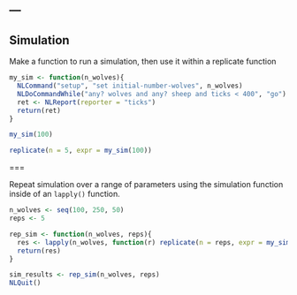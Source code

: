 ---
---

## Simulation

Make a function to run a simulation, then use it within a replicate function

```r
my_sim <- function(n_wolves){
  NLCommand("setup", "set initial-number-wolves", n_wolves)
  NLDoCommandWhile("any? wolves and any? sheep and ticks < 400", "go")
  ret <- NLReport(reporter = "ticks")
  return(ret)
}

my_sim(100)

replicate(n = 5, expr = my_sim(100))

```

===

Repeat simulation over a range of parameters using the simulation function inside of an `lapply()` function.

```r
n_wolves <- seq(100, 250, 50)
reps <- 5

rep_sim <- function(n_wolves, reps){
  res <- lapply(n_wolves, function(r) replicate(n = reps, expr = my_sim(r)))
  return(res)
}

sim_results <- rep_sim(n_wolves, reps)
NLQuit()
```

  